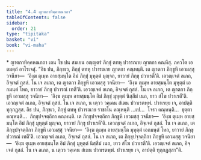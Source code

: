 ```yaml
---
title: "4.4 ญาตกาทิคฺคหณกถา"
tableOfContents: false
sidebar:
  order: 21
type: "tipitaka"
basket: "vi"
book: "vi-maha"
---
```



<DynamicBreadcrumb />

<Paragraph type="center" book="vi-maha">
* ญาตกาทิคฺคหณกถา
</Paragraph>

<Division number="214" book="vi-maha">

<Paragraph number="971" book="vi-maha">
เตน โข ปน สมเยน อญฺญตรํ ภิกฺขุํ ตทหุ ปวารณาย ญาตกา คณฺหึสุ. ภควโต เอตมตฺถํ อาโรเจสุํ. “อิธ ปน, ภิกฺขเว, ภิกฺขุํ ตทหุ ปวารณาย ญาตกา คณฺหนฺติ. เต ญาตกา ภิกฺขูหิ เอวมสฺสุ วจนียา—  ‘อิงฺฆ ตุเมฺห อายสฺมนฺโต อิมํ ภิกฺขุํ มุหุตฺตํ มุญฺจถ, ยาวายํ ภิกฺขุ ปวาเรตี’ติ. เอวญฺเจตํ ลเภถ, อิจฺเจตํ กุสลํ. โน เจ ลเภถ, เต ญาตกา ภิกฺขูหิ เอวมสฺสุ วจนียา—  ‘อิงฺฆ ตุเมฺห อายสฺมนฺโต มุหุตฺตํ เอกมนฺตํ โหถ, ยาวายํ ภิกฺขุ ปวารณํ เทตี’ติ. เอวญฺเจตํ ลเภถ, อิจฺเจตํ กุสลํ. โน เจ ลเภถ, เต ญาตกา ภิกฺขูหิ เอวมสฺสุ วจนียา—  ‘อิงฺฆ ตุเมฺห อายสฺมนฺโต อิมํ ภิกฺขุํ มุหุตฺตํ นิสฺสีมํ เนถ, ยาว สํโฆ ปวาเรตี’ติ. เอวญฺเจตํ ลเภถ, อิจฺเจตํ กุสลํ. โน เจ ลเภถ, น เตฺวว วคฺเคน สํเฆน ปวาเรตพฺพํ. ปวาเรยฺย เจ, อาปตฺติ ทุกฺกฏสฺส.
</Paragraph>

<Paragraph number="972" book="vi-maha">
อิธ ปน, ภิกฺขเว, ภิกฺขุํ ตทหุ ปวารณาย ราชาโน คณฺหนฺติ …เป…  โจรา คณฺหนฺติ…  ธุตฺตา คณฺหนฺติ…  ภิกฺขุปจฺจตฺถิกา คณฺหนฺติ. เต ภิกฺขุปจฺจตฺถิกา ภิกฺขูหิ เอวมสฺสุ วจนียา—  ‘อิงฺฆ ตุเมฺห อายสฺมนฺโต อิมํ ภิกฺขุํ มุหุตฺตํ มุญฺจถ, ยาวายํ ภิกฺขุ ปวาเรตี’ติ. เอวญฺเจตํ ลเภถ, อิจฺเจตํ กุสลํ. โน เจ ลเภถ, เต ภิกฺขุปจฺจตฺถิกา ภิกฺขูหิ เอวมสฺสุ วจนียา—  ‘อิงฺฆ ตุเมฺห อายสฺมนฺโต มุหุตฺตํ เอกมนฺตํ โหถ, ยาวายํ ภิกฺขุ ปวารณํ เทตี’ติ. เอวญฺเจตํ ลเภถ, อิจฺเจตํ กุสลํ. โน เจ ลเภถ, เต ภิกฺขุปจฺจตฺถิกา ภิกฺขูหิ เอวมสฺสุ วจนียา—  ‘อิงฺฆ ตุเมฺห อายสฺมนฺโต อิมํ ภิกฺขุํ มุหุตฺตํ นิสฺสีมํ เนถ, ยาว สํโฆ ปวาเรตี’ติ. เอวญฺเจตํ ลเภถ, อิจฺเจตํ กุสลํ. โน เจ ลเภถ, น เตฺวว วคฺเคน สํเฆน ปวาเรตพฺพํ. ปวาเรยฺย เจ, อาปตฺติ ทุกฺกฏสฺสา”ติ.
</Paragraph>
</Division>